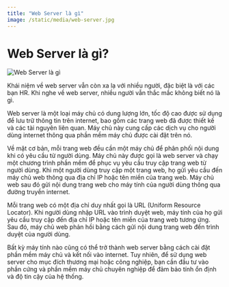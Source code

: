 ```yaml
---
title: "Web Server là gì"
image: /static/media/web-server.jpg
---
```


# Web Server là gì?

![Web Server là gì](/static/media/web-server.jpg)

Khái niệm về web server vẫn còn xa lạ với nhiều người, đặc biệt là với các bạn HR. Khi nghe về web server, nhiều người vẫn thắc mắc không biết nó là gì.

Web server là một loại máy chủ có dung lượng lớn, tốc độ cao được sử dụng để lưu trữ thông tin trên internet, bao gồm các trang web đã được thiết kế và các tài nguyên liên quan. Máy chủ này cung cấp các dịch vụ cho người dùng internet thông qua phần mềm máy chủ được cài đặt trên nó.

Về mặt cơ bản, mỗi trang web đều cần một máy chủ để phân phối nội dung khi có yêu cầu từ người dùng. Máy chủ này được gọi là web server và chạy một chương trình phần mềm để phục vụ yêu cầu truy cập trang web từ người dùng. Khi một người dùng truy cập một trang web, họ gửi yêu cầu đến máy chủ web thông qua địa chỉ IP hoặc tên miền của trang web. Máy chủ web sau đó gửi nội dung trang web cho máy tính của người dùng thông qua đường truyền internet.

Mỗi trang web có một địa chỉ duy nhất gọi là URL (Uniform Resource Locator). Khi người dùng nhập URL vào trình duyệt web, máy tính của họ gửi yêu cầu truy cập đến địa chỉ IP hoặc tên miền của trang web tương ứng. Sau đó, máy chủ web phản hồi bằng cách gửi nội dung trang web đến trình duyệt của người dùng.

Bất kỳ máy tính nào cũng có thể trở thành web server bằng cách cài đặt phần mềm máy chủ và kết nối vào internet. Tuy nhiên, để sử dụng web server cho mục đích thương mại hoặc công nghiệp, bạn cần đầu tư vào phần cứng và phần mềm máy chủ chuyên nghiệp để đảm bảo tính ổn định và độ tin cậy của hệ thống.
